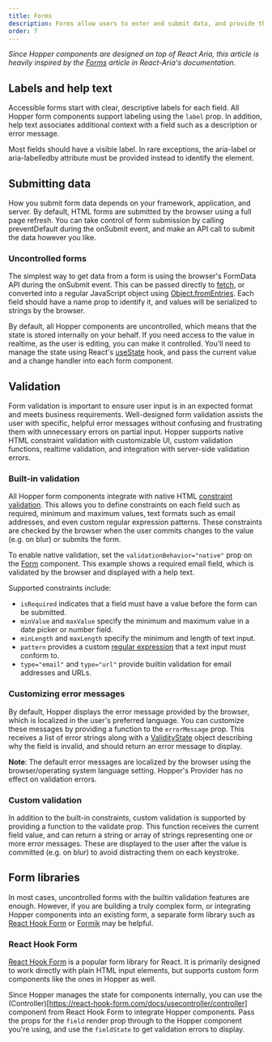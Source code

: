 ```yaml
---
title: Forms
description: Forms allow users to enter and submit data, and provide them with feedback along the way. Hopper includes many components that integrate with HTML forms, with support for custom validation, labels, and help text.
order: 7
---
```


_Since Hopper components are designed on top of React Aria, this article is heavily inspired by the [Forms](https://react-spectrum.adobe.com/react-spectrum/forms.html) article in React-Aria's documentation._

## Labels and help text

Accessible forms start with clear, descriptive labels for each field. All Hopper form components support labeling using the `label` prop. In addition, help text associates additional context with a field such as a description or error message.

<Example src="Form/docs/forms-concept/labels" isOpen />

Most fields should have a visible label. In rare exceptions, the aria-label or aria-labelledby attribute must be provided instead to identify the element.

## Submitting data

How you submit form data depends on your framework, application, and server. By default, HTML forms are submitted by the browser using a full page refresh. You can take control of form submission by calling preventDefault during the onSubmit event, and make an API call to submit the data however you like.

### Uncontrolled forms

The simplest way to get data from a form is using the browser's FormData API during the onSubmit event. This can be passed directly to [fetch](https://developer.mozilla.org/en-US/docs/Web/API/fetch), or converted into a regular JavaScript object using [Object.fromEntries](https://developer.mozilla.org/en-US/docs/Web/JavaScript/Reference/Global_Objects/Object/fromEntries). Each field should have a name prop to identify it, and values will be serialized to strings by the browser.

<Example src="Form/docs/forms-concept/formData" isOpen />

By default, all Hopper components are uncontrolled, which means that the state is stored internally on your behalf. If you need access to the value in realtime, as the user is editing, you can make it controlled. You'll need to manage the state using React's [useState](https://react.dev/reference/react/useState) hook, and pass the current value and a change handler into each form component.

<Example src="Form/docs/forms-concept/accessValue" isOpen />

## Validation

Form validation is important to ensure user input is in an expected format and meets business requirements. Well-designed form validation assists the user with specific, helpful error messages without confusing and frustrating them with unnecessary errors on partial input. Hopper supports native HTML constraint validation with customizable UI, custom validation functions, realtime validation, and integration with server-side validation errors.

### Built-in validation

All Hopper form components integrate with native HTML [constraint validation](https://developer.mozilla.org/en-US/docs/Web/HTML/Constraint_validation). This allows you to define constraints on each field such as required, minimum and maximum values, text formats such as email addresses, and even custom regular expression patterns. These constraints are checked by the browser when the user commits changes to the value (e.g. on blur) or submits the form.

To enable native validation, set the `validationBehavior="native"` prop on the [Form](./Form) component. This example shows a required email field, which is validated by the browser and displayed with a help text.

<Example src="Form/docs/forms-concept/nativeValidation" isOpen />

Supported constraints include:

- `isRequired` indicates that a field must have a value before the form can be submitted.
- `minValue` and `maxValue` specify the minimum and maximum value in a date picker or number field.
- `minLength` and `maxLength` specify the minimum and length of text input.
- `pattern` provides a custom [regular expression](https://developer.mozilla.org/en-US/docs/Web/JavaScript/Guide/Regular_expressions) that a text input must conform to.
- `type="email"` and `type="url"` provide builtin validation for email addresses and URLs.

### Customizing error messages

By default, Hopper displays the error message provided by the browser, which is localized in the user's preferred language. You can customize these messages by providing a function to the `errorMessage` prop. This receives a list of error strings along with a [ValidityState](https://developer.mozilla.org/en-US/docs/Web/API/ValidityState) object describing why the field is invalid, and should return an error message to display.

<Example src="Form/docs/forms-concept/errorMessage" isOpen />

**Note**: The default error messages are localized by the browser using the browser/operating system language setting. Hopper's Provider has no effect on validation errors.

### Custom validation

In addition to the built-in constraints, custom validation is supported by providing a function to the validate prop. This function receives the current field value, and can return a string or array of strings representing one or more error messages. These are displayed to the user after the value is committed (e.g. on blur) to avoid distracting them on each keystroke.

<Example src="Form/docs/forms-concept/customValidation" isOpen />

## Form libraries

In most cases, uncontrolled forms with the builtin validation features are enough. However, if you are building a truly complex form, or integrating Hopper components into an existing form, a separate form library such as [React Hook Form](https://react-hook-form.com/) or [Formik](https://formik.org/) may be helpful.


### React Hook Form

[React Hook Form](https://react-hook-form.com/) is a popular form library for React. It is primarily designed to work directly with plain HTML input elements, but supports custom form components like the ones in Hopper as well.

Since Hopper manages the state for components internally, you can use the (Controller)[https://react-hook-form.com/docs/usecontroller/controller] component from React Hook Form to integrate Hopper components. Pass the props for the `field` render prop through to the Hopper component you're using, and use the `fieldState` to get validation errors to display.

<CodeOnlyExample src="Form/docs/forms-concept/reactHookForm" isOpen />
